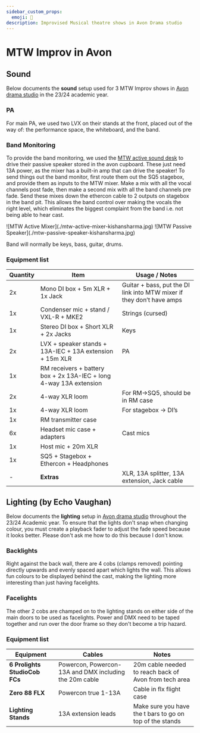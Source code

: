 ```yaml
---
sidebar_custom_props:
  emoji: 🎤
description: Improvised Musical theatre shows in Avon Drama studio
---
```


# MTW Improv in Avon

## Sound

Below documents the **sound** setup used for 3 MTW Improv shows in [Avon drama studio](/wiki/04-spaces/03-avon.md) in the 23/24 academic year.

### PA 

For main PA, we used two LVX on their stands at the front, placed out of the way of: the performance space, the whiteboard, and the band.

### Band Monitoring 

To provide the band monitoring, we used the [MTW active sound desk](https://usa.yamaha.com/news_events/2002/20020117_yamaha-emx5000-series-mixers-just-add-speakers_us.html) to drive their passive speaker stored in the avon cupboard.
These just need 13A power, as the mixer has a built-in amp that can drive the speaker!
To send things out the band monitor, first route them out the SQ5 stagebox, and provide them as inputs to the MTW mixer.
Make a mix with all the vocal channels post fade, then make a second mix with all the band channels pre fade.
Send these mixes down the ethercon cable to 2 outputs on stagebox in the band pit.
This allows the band control over making the vocals the right level, which eliminates the biggest complaint from the band i.e. not being able to hear cast.

<div class="img-gallery">
    ![MTW Active Mixer](./mtw-active-mixer-kishansharma.jpg)
    ![MTW Passive Speaker](./mtw-passive-speaker-kishansharma.jpg)
</div>

Band will normally be keys, bass, guitar, drums.

### Equipment list

| Quantity | Item                                                | Usage / Notes                                      |
|----------|-----------------------------------------------------|----------------------------------------------------|
| 2x       | Mono DI box + 5m XLR + 1x Jack                     | Guitar + bass, put the DI link into MTW mixer if they don’t have amps |
| 1x       | Condenser mic + stand / VXL-R + MKE2               | Strings (cursed)                                  |
| 1x       | Stereo DI box + Short XLR + 2x Jacks               | Keys                                              |
| 2x       | LVX + speaker stands + 13A-IEC + 13A extension + 15m XLR | PA                                          |
| 1x       | RM receivers + battery box + 2x 13A-IEC + long 4-way 13A extension |                                   |
| 2x       | 4-way XLR loom                                     | For RM->SQ5, should be in RM case                 |
| 1x       | 4-way XLR loom                                     | For stagebox -> DI’s                              |
| 1x       | RM transmitter case                                |                                                   |
| 6x       | Headset mic case + adapters                        | Cast mics                                         |
| 1x       | Host mic + 20m XLR                                 |                                                   |
| 1x       | SQ5 + Stagebox + Ethercon + Headphones             |                                                   |
| -        | **Extras**                                         | XLR, 13A splitter, 13A extension, Jack cable      |


## Lighting (by Echo Vaughan)
Below documents the **lighting** setup in [Avon drama studio](/wiki/04-spaces/03-avon.md) throughout the 23/24 Academic year.
To ensure that the lights don't snap when changing colour, you must create a playback fader to adjust the fade speed because it looks better. Please don't ask me how to do this because I don't know.

### Backlights
Right against the back wall, there are 4 cobs (clamps removed) pointing directly upwards and evenly spaced apart which lights the wall. This allows fun colours to be displayed behind the cast, making the lighting more interesting than just having facelights.

### Facelights
The other 2 cobs are champed on to the lighting stands on either side of the main doors to be used as facelights. Power and DMX need to be taped together and run over the door frame so they don't become a trip hazard.

### Equipment list

| Equipment | Cables | Notes |
|-----------|-------|-------|
|**6 Prolights StudioCob FCs**| Powercon, Powercon-13A and DMX including the 20m cable  | 20m cable needed to reach back of Avon from tech area |
| **Zero 88 FLX** | Powercon true 1-13A | Cable in flx flight case |
| **Lighting Stands** | 13A extension leads | Make sure you have the t bars to go on top of the stands|

